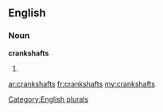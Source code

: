 ==English==

===Noun===
'''crankshafts'''

# {{plural of|[[crankshaft]]}}

[[Category:English plurals]]

[[ar:crankshafts]]
[[fr:crankshafts]]
[[my:crankshafts]]